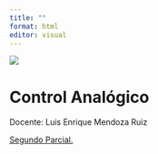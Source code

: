 ```yaml
---
title: ""
format: html
editor: visual
---
```


![](Media/uvm_logo.webp){fig-align="center"}

# Control Analógico

Docente: Luis Enrique Mendoza Ruiz

[Segundo Parcial.](U01.qmd "Contenido del Segundo Parcial")
